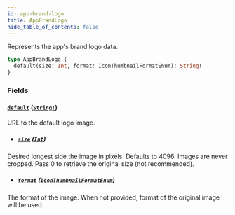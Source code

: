 ```yaml
---
id: app-brand-logo
title: AppBrandLogo
hide_table_of_contents: false
---
```


Represents the app's brand logo data.

```graphql
type AppBrandLogo {
  default(size: Int, format: IconThumbnailFormatEnum): String!
}
```

### Fields

#### [`default`](#) ([`String!`](../../../developer/api-reference/scalars/string))

URL to the default logo image.

- ##### [`size`](#) ([`Int`](../../../developer/api-reference/scalars/int))

Desired longest side the image in pixels. Defaults to 4096. Images are never cropped. Pass 0 to retrieve the original size (not recommended).

- ##### [`format`](#) ([`IconThumbnailFormatEnum`](../../../developer/api-reference/enums/icon-thumbnail-format-enum))

The format of the image. When not provided, format of the original image will be used.
